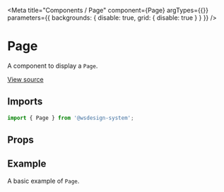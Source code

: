 
<Meta
  title="Components / Page"
  component={Page}
  argTypes={{}}
  parameters={{ backgrounds: { disable: true, grid: { disable: true } } }}
/>

# Page

A component to display a `Page`.

[View source](https://github.com/actarian/wsdesign-system/tree/main/@components/card)

## Imports

```js
import { Page } from '@wsdesign-system';
```

## Props

<ArgsTable of={PageProps} />

## Example

A basic example of `Page`.

<Canvas>
  <Story name="Page">
    <Page></Page>
  </Story>
</Canvas>
